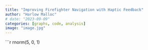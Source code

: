 ```yaml
---
title: "Improving Firefighter Navigation with Haptic Feedback"
author: "Harlow Malloc"
# date: "2023-09-09"
categories: [graphs, code, analysis]
image: "image.jpg"
---
```


```r
rnorm(5, 0, 1)